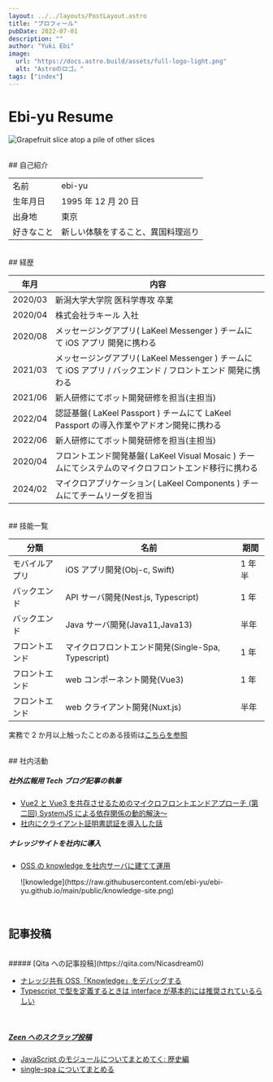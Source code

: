 ```yaml
---
layout: ../../layouts/PostLayout.astro
title: "プロフィール"
pubDate: 2022-07-01
description: ""
author: "Yuki Ebi"
image:
  url: "https://docs.astro.build/assets/full-logo-light.png"
  alt: "Astroのロゴ。"
tags: ["index"]
---
```


<h1 class="text-center">Ebi-yu Resume</h1>

<img
  class="h-48 sm:h-96  w-fit justify-center m-auto"
  src="https://raw.githubusercontent.com/ebi-yu/ebi-yu.github.io/main/public/ebi.png"
  alt="Grapefruit slice atop a pile of other slices"
/>

<p id="profile" />
<br />
## 自己紹介

|            |                                    |
| ---------- | ---------------------------------- |
| 名前       | ebi-yu                             |
| 生年月日   | 1995 年 12 月 20 日                |
| 出身地     | 東京                               |
| 好きなこと | 新しい体験をすること、異国料理巡り |

<p id="career" />
<br />
## 経歴

| 年月    | 内容                                                                                                        |
| ------- | ----------------------------------------------------------------------------------------------------------- |
| 2020/03 | 新潟大学大学院 医科学専攻 卒業                                                                              |
| 2020/04 | 株式会社ラキール 入社                                                                                       |
| 2020/08 | メッセージングアプリ( LaKeel Messenger ) チームにて iOS アプリ 開発に携わる                                 |
| 2021/03 | メッセージングアプリ( LaKeel Messenger ) チームにて iOS アプリ / バックエンド / フロントエンド 開発に携わる |
| 2021/06 | 新人研修にてボット開発研修を担当(主担当)                                                                    |
| 2022/04 | 認証基盤( LaKeel Passport ) チームにて LaKeel Passport の導入作業やアドオン開発に携わる                     |
| 2022/06 | 新人研修にてボット開発研修を担当(主担当)                                                                    |
| 2020/04 | フロントエンド開発基盤( LaKeel Visual Mosaic ) チームにてシステムのマイクロフロントエンド移行に携わる       |
| 2024/02 | マイクロアプリケーション( LaKeel Components ) チームにてチームリーダを担当                                  |

<p id="skill" />
<br />
## 技能一覧

| 分類           | 名前                                               | 期間   |
| -------------- | -------------------------------------------------- | ------ |
| モバイルアプリ | iOS アプリ開発(Obj-c, Swift)                       | 1 年半 |
| バックエンド   | API サーバ開発(Nest.js, Typescript)                | 1 年   |
| バックエンド   | Java サーバ開発(Java11,Java13)                     | 半年   |
| フロントエンド | マイクロフロントエンド開発(Single-Spa, Typescript) | 1 年   |
| フロントエンド | web コンポーネント開発(Vue3)                       | 1 年   |
| フロントエンド | web クライアント開発(Nuxt.js)                      | 半年   |

実務で 2 か月以上触ったことのある技術は[こちらを参照](https://stackshare.io/ebidevelopper1088/my-stack/main)

<p id="other" />
<br />
## 社内活動

<br />

##### **社外広報用 Tech ブログ記事の執筆**

- [Vue2 と Vue3 を共存させるためのマイクロフロントエンドアプローチ (第二回) SystemJS による依存関係の動的解決～](https://tech-blog.lakeel.com/n/n3007d9dca4e7)
- [社内にクライアント証明書認証を導入した話](https://tech-blog.lakeel.com/n/n91061e8093b1)

##### **ナレッジサイトを社内に導入**

- [OSS の knowledge を社内サーバに建てて運用](https://github.com/ebi-yu/knowledge)

  <div class="knowledge-link-container">
    ![knowledge](https://raw.githubusercontent.com/ebi-yu/ebi-yu.github.io/main/public/knowledge-site.png)
  </div>

  <p id="article" />
  <br />

## **記事投稿**

<br />
##### [Qita への記事投稿](https://qiita.com/Nicasdream0)

- [ナレッジ共有 OSS「Knowledge」をデバッグする](https://qiita.com/Nicasdream0/items/bd977594906e70be16cd)
- [Typescript で型を定義するときは interface が基本的には推奨されているらしい](https://qiita.com/Nicasdream0/items/c0333a8a2a63d666fa8e)

<br />

##### [Zeen へのスクラップ投稿](https://zenn.dev/ebi_yu?tab=scraps)

- [JavaScript のモジュールについてまとめてく: 歴史編](https://zenn.dev/ebi_yu/scraps/db4c7d1f3e883a)
- [single-spa についてまとめる](https://zenn.dev/ebi_yu/scraps/9dc32e87195439)
